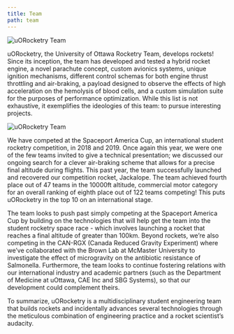 ```yaml
---
title: Team
path: team
---
```


![uORocketry Team](https://uorocketry.ca/images/IMG_5414.jpg)

uORocketry, the University of Ottawa Rocketry Team, develops rockets! Since its inception, the team has developed and tested a hybrid rocket engine, a novel parachute concept, custom avionics systems, unique ignition mechanisms, different control schemas for both engine thrust throttling and air-braking, a payload designed to observe the effects of high acceleration on the hemolysis of blood cells, and a custom simulation suite for the purposes of performance optimization. While this list is not exhaustive, it exemplifies the ideologies of this team: to pursue interesting projects.

![uORocketry Team](https://uorocketry.ca/images/paul-rocket-73.jpg)

We have competed at the Spaceport America Cup, an international student rocketry competition, in 2018 and 2019. Once again this year, we were one of the few teams invited to give a technical presentation; we discussed our ongoing search for a clever air-braking scheme that allows for a precise final altitude during flights. This past year, the team successfully launched and recovered our competition rocket, Jackalope. The team achieved fourth place out of 47 teams in the 10000ft altitude, commercial motor category for an overall ranking of eighth place out of 122 teams competing! This puts uORocketry in the top 10 on an international stage.

The team looks to push past simply competing at the Spaceport America Cup by building on the technologies that will help get the team into the student rocketry space race - which involves launching a rocket that reaches a final altitude of greater than 100km. Beyond rockets, we’re also competing in the CAN-RGX (Canada Reduced Gravity Experiment) where we’ve collaborated with the Brown Lab at McMaster University to investigate the effect of microgravity on the antibiotic resistance of Salmonella. Furthermore, the team looks to continue fostering relations with our international industry and academic partners (such as the Department of Medicine at uOttawa, CAE Inc and SBG Systems), so that our development could complement theirs.

To summarize, uORocketry is a multidisciplinary student engineering team that builds rockets and incidentally advances several technologies through the meticulous combination of engineering practice and a rocket scientist’s audacity.
